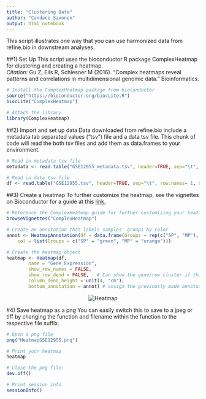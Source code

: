 ```yaml
---
title: "Clustering Data"
author: "Candace Savonen"
output: html_notebook
---
```


This script illustrates one way that you can use harmonized data from refine.bio in downstream analyses.

##1) Set Up
This script uses the bioconductor R package ComplexHeatmap for clustering and creating a heatmap.
<br/> <i> Citation:</i> Gu Z, Eils R, Schlesner M (2016). “Complex heatmaps reveal patterns and correlations in multidimensional genomic data.” Bioinformatics. 
```r

# Install the ComplexHeatmap package from bioconductor
source("https://bioconductor.org/biocLite.R")
biocLite("ComplexHeatmap")

# Attach the library
library(ComplexHeatmap)

```

##2) Import and set up data
Data downloaded from refine.bio include a metadata tab separated values ("tsv") file and a data tsv file. This chunk of code will read the both tsv files and add them as data.frames to your environment. 
```r
# Read in metadata tsv file
metadata <- read.table("GSE12955_metadata.tsv", header=TRUE, sep="\t", stringsAsFactors = FALSE)

# Read in data tsv file
df <- read.table("GSE12955.tsv", header=TRUE, sep="\t", row.names= 1, stringsAsFactors = FALSE)

```

##3) Create a heatmap
To further customize the heatmap, see the vignettes on Bioconductor for a guide at this
<a href="https://bioconductor.org/packages/devel/bioc/vignettes/ComplexHeatmap/inst/doc/s1.introduction.html"> link. </a>

```r
# Reference the ComplexHeatmap guide for further customizing your heatmap
browseVignettes("ComplexHeatmap")

# Create an annotation that labels samples' groups by color
annot <- HeatmapAnnotation(df = data.frame(Groups = rep(c("SP", "MP"), each = 2)),
    col = list(Groups = c("SP" = "green", "MP" = "orange")))

# Create the heatmap object
heatmap <- Heatmap(df, 
        name = "Gene_Expression",
        show_row_names = FALSE,
        show_row_dend = FALSE,   # Can show the gene/row cluster if this is changed to TRUE
        column_dend_height = unit(4, "cm"),
        bottom_annotation = annot) # assign the previously made annotation object
```

<center>
<img src="HeatmapGSE12955.png" alt = "Heatmap">
</center>


#4) Save heatmap as a png
You can easily switch this to save to a jpeg or tiff by changing the function and filename within the function to the respective file suffix.
```r
# Open a png file
png("HeatmapGSE12955.png")

# Print your heatmap
heatmap

# Close the png file:
dev.off()

# Print session info
sessionInfo()

```











